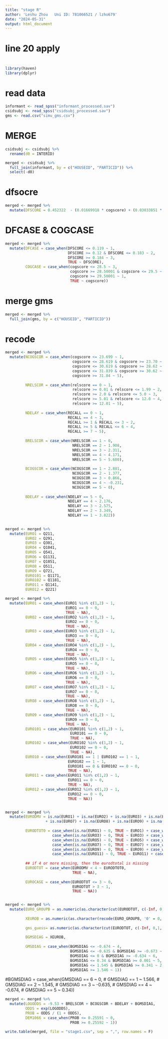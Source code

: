 ---
title: "stage R"
author: 'Leshu Zhou   Uni ID: 781066521 / lzho679'
date: "2024-05-31"
output: html_document
---

# line 20 apply 
# 


```{r}
library(haven)
library(dplyr)
```

# read data
```{r}
informant <- read_spss("informant_processed.sav")
csidsubj <- read_spss("csidsubj_processed.sav")
gms <- read.csv("simu_gms.csv")

```

# MERGE
```{r}
csidsubj <- csidsubj %>%
  rename(d0 = INTERID)
```

```{r}
merged <- csidsubj %>%
  full_join(informant, by = c("HOUSEID", "PARTICID")) %>%
  select(-d0)

```


# dfsocre
```{r}
merged <- merged %>%
  mutate(DFSCORE = 0.452322  - (0.01669918 * cogscore) + (0.03033851 * relscore))

```

# DFCASE & COGCASE
```{r}
merged <- merged %>%
  mutate(DFCASE = case_when(DFSCORE <= 0.119 ~ 1,
                            DFSCORE >= 0.12 & DFSCORE <= 0.183 ~ 2,
                            DFSCORE >= 0.184 ~ 3,
                            TRUE ~ DFSCORE),
         COGCASE = case_when(cogscore <= 28.5 ~ 3,
                             cogscore >= 28.50001 & cogscore <= 29.5 ~ 2,
                             cogscore >= 29.50001 ~ 1,
                             TRUE ~ cogscore))

```

# merge gms
```{r}
merged <- merged %>%
  full_join(gms, by = c("HOUSEID", "PARTICID"))

```

# recode
```{r}
merged <- merged %>%
  mutate(NCOGSCOR = case_when(cogscore <= 23.699 ~ 1,
                              cogscore <= 28.619 & cogscore >= 23.70 ~ 2,
                              cogscore <= 30.619 & cogscore >= 28.62 ~ 3,
                              cogscore <= 31.839 & cogscore >= 30.62 ~ 4,
                              cogscore >= 31.84 ~ 5),
         
         NRELSCOR = case_when(relscore == 0 ~ 1,
                              relscore >= 0.01 & relscore <= 1.99 ~ 2,
                              relscore >= 2.0 & relscore <= 5.0 ~ 3,
                              relscore >= 5.01 & relscore <= 12.0 ~ 4,
                              relscore >= 12.01 ~ 5),
         
         NDELAY = case_when(RECALL == 0 ~ 1,
                            RECALL == 4 ~ 3,
                            RECALL >= 1 & RECALL <= 3 ~ 2,
                            RECALL >= 5 & RECALL <= 6 ~ 4,
                            RECALL >= 7 ~ 5),
         
         BRELSCOR = case_when(NRELSCOR == 1 ~ 0,
                              NRELSCOR == 2 ~ 1.908,
                              NRELSCOR == 3 ~ 2.311,
                              NRELSCOR == 4 ~ 4.171,
                              NRELSCOR == 5 ~ 5.680),
         
         BCOGSCOR = case_when(NCOGSCOR == 1 ~ 2.801,
                              NCOGSCOR == 2 ~ 1.377,
                              NCOGSCOR == 3 ~ 0.866,
                              NCOGSCOR == 4 ~ -0.231,
                              NCOGSCOR == 5 ~ 0),
         
         BDELAY = case_when(NDELAY == 5 ~ 0,
                            NDELAY == 4 ~ 2.176,
                            NDELAY == 3 ~ 2.575,
                            NDELAY == 2 ~ 3.349,
                            NDELAY == 1 ~ 3.822))

         
merged <- merged %>%
  mutate(EURO1 = Q211,
         EURO2 = Q291,
         EURO3 = Q301,
         EURO4 = Q1041,
         EURO5 = Q541,
         EURO6 = Q1131,
         EURO7 = Q1051,
         EURO8 = Q511,
         EURO9 = Q721,
         EURO101 = Q1171,
         EURO102 = Q1181,
         EURO11 = Q1141,
         EURO12 = Q221)

```


```{r}
merged <- merged %>%
  mutate(EURO1 = case_when(EURO1 %in% c(1,2) ~ 1,
                           EURO1 == 0 ~ 0,
                           TRUE ~ NA),
         EURO2 = case_when(EURO2 %in% c(1,2) ~ 1,
                           EURO2 == 0 ~ 0,
                           TRUE ~ NA),
         EURO3 = case_when(EURO3 %in% c(1,2) ~ 1,
                           EURO3 == 0 ~ 0,
                           TRUE ~ NA),
         EURO4 = case_when(EURO4 %in% c(1,2) ~ 1,
                           EURO4 == 0 ~ 0,
                           TRUE ~ NA),
         EURO5 = case_when(EURO5 %in% c(1,2) ~ 1,
                           EURO5 == 0 ~ 0,
                           TRUE ~ NA),
         EURO6 = case_when(EURO6 %in% c(1,2) ~ 1,
                           EURO6 == 0 ~ 0,
                           TRUE ~ NA),
         EURO7 = case_when(EURO7 %in% c(1,2) ~ 1,
                           EURO7 == 0 ~ 0,
                           TRUE ~ NA),
         EURO8 = case_when(EURO8 %in% c(1,2) ~ 1,
                           EURO8 == 0 ~ 0,
                           TRUE ~ NA),
         EURO9 = case_when(EURO9 %in% c(1,2) ~ 1,
                           EURO9 == 0 ~ 0,
                           TRUE ~ NA),
         EURO101 = case_when(EURO101 %in% c(1,2) ~ 1,
                             EURO101 == 0 ~ 0,
                             TRUE ~ NA),
         EURO102 = case_when(EURO102 %in% c(1,2) ~ 1,
                             EURO102 == 0 ~ 0,
                             TRUE ~ NA),
         EURO10 = case_when(EURO101 == 1 | EURO102 == 1 ~ 1,
                            EURO102 == 1 ~ 1,
                            EURO101 == 0 & EURO102 == 0 ~ 0,
                            TRUE ~ NA),
         EURO11 = case_when(EURO11 %in% c(1,2) ~ 1,
                            EURO11 == 0 ~ 0,
                            TRUE ~ NA),
         EURO12 = case_when(EURO12 %in% c(1,2) ~ 1,
                            EURO12 == 0 ~ 0,
                            TRUE ~ NA))



```


```{r}
merged <- merged %>%
  mutate(EURODMV = is.na(EURO1) + is.na(EURO2) + is.na(EURO3) + is.na(EURO4) + is.na(EURO5) + is.na(EURO6) 
                  + is.na(EURO7) + is.na(EURO8) + is.na(EURO9) + is.na(EURO10) + is.na(EURO11) + is.na(EURO12),
         
         EURODTOT0 = case_when(is.na(EURO1) ~ 0, TRUE ~ EURO1) + case_when(is.na(EURO2) ~ 0, TRUE ~ EURO2) + 
                     case_when(is.na(EURO3) ~ 0, TRUE ~ EURO3) + case_when(is.na(EURO4) ~ 0, TRUE ~ EURO4) + 
                     case_when(is.na(EURO5) ~ 0, TRUE ~ EURO5) + case_when(is.na(EURO6) ~ 0, TRUE ~ EURO6) + 
                     case_when(is.na(EURO7) ~ 0, TRUE ~ EURO7) + case_when(is.na(EURO8) ~ 0, TRUE ~ EURO8) + 
                     case_when(is.na(EURO9) ~ 0, TRUE ~ EURO9) + case_when(is.na(EURO10) ~ 0, TRUE ~ EURO10) + 
                     case_when(is.na(EURO11) ~ 0, TRUE ~ EURO11) + case_when(is.na(EURO12) ~ 0, TRUE ~ EURO12),
        
         ## if 4 or more missing, then the eurodtotal is missing
         EURODTOT = case_when(EURODMV < 4 ~ EURODTOT0,
                              TRUE ~ NA),
         
         EUROCASE = case_when(EURODTOT <= 3 ~ 0,
                              EURODTOT > 3 ~ 1,
                              TRUE ~ NA))



```




```{r}
merged <- merged %>% 
  mutate(EURO_GROUPB = as.numeric(as.character(cut(EURODTOT, c(-Inf, 0, 2, 5, Inf), labels = c(0, 1, 2, 3)))),
         
         XEUROB = as.numeric(as.character(recode(EURO_GROUPB, '0' = 0, '1' = 0.576, '2' = -0.312, '3' = -1.214))),
         
         gms_guess= as.numeric(as.character(cut(EURODTOT, c(-Inf, 0,1, 2,3,4, 5, Inf), labels = c(0, 1, 2, 3,4,5,6)))),
         
         BGMSDIAG = XEUROB,
         
         GMSDIAG = case_when(BGMSDIAG <= -0.674 ~ 4,
                             BGMSDIAG <= -0.635 & BGMSDIAG >= -0.673 ~ 3,
                             BGMSDIAG <= 0 & BGMSDIAG >= -0.634 ~ 6,
                             BGMSDIAG <= 0.34 & BGMSDIAG >= 0.001 ~ 5,
                             BGMSDIAG <= 1.545 & BGMSDIAG >= 0.341 ~ 2,
                             BGMSDIAG >= 1.546 ~ 1))


```

#BGMSDIAG = case_when(GMSDIAG == 6 ~ 0,
#                    GMSDIAG == 1 ~ 1.566,
#                    GMSDIAG == 2 ~ 1.545,
#                    GMSDIAG == 3 ~ -0.635,
#                   GMSDIAG == 4 ~ -0.674,
#                  GMSDIAG == 5 ~ 0.34))




```{r}
merged <- merged %>%
  mutate(LOGODDS = -9.53 + BRELSCOR + BCOGSCOR + BDELAY + BGMSDIAG,
         ODDS = exp(LOGODDS),
         PROB = ODDS / (1 + ODDS),
         DEM1066 = case_when(PROB <= 0.25591 ~ 0,
                             PROB >= 0.25592 ~ 1))

```



```{r}
write.table(merged, file = "stage1.csv", sep = ",", row.names = F)


```



































